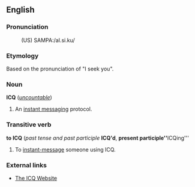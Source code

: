 ==English==
===Pronunciation===
:(US) SAMPA:/aI.si.ku/

===Etymology===
Based on the pronunciation of "I seek you".

===Noun===
'''ICQ''' (''[[uncountable]]'')
# An [[instant messaging]] protocol.

===Transitive verb===
'''to ICQ''' (''past tense and past participle'' '''ICQ'd''', '''present participle'' '''ICQing'''

# To [[instant-message]] someone using ICQ.

===External links===
*[[http://www.icq.com|The ICQ Website]]